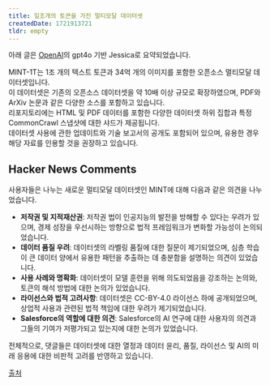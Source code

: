 ```yaml
---
title: 일조개의 토큰을 가진 멀티모달 데이터셋
createdDate: 1721913721
tldr: empty
---
```

아래 글은 [OpenAI](https://openai.com)의 gpt4o 기반 Jessica로 요약되었습니다.

MINT-1T는 1조 개의 텍스트 토큰과 34억 개의 이미지를 포함한 오픈소스 멀티모달 데이터셋입니다.\
이 데이터셋은 기존의 오픈소스 데이터셋을 약 10배 이상 규모로 확장하였으며, PDF와 ArXiv 논문과 같은 다양한 소스를 포함하고 있습니다.\
리포지토리에는 HTML 및 PDF 데이터를 포함한 다양한 데이터셋 하위 집합과 특정 CommonCrawl 스냅샷에 대한 샤드가 제공됩니다.\
데이터셋 사용에 관한 업데이트와 기술 보고서의 공개도 포함되어 있으며, 유용한 경우 해당 자료를 인용할 것을 권장하고 있습니다.

## Hacker News Comments
사용자들은 나누는 새로운 멀티모달 데이터셋인 MINT에 대해 다음과 같은 의견을 나누었습니다.

- **저작권 및 지적재산권**: 저작권 법이 인공지능의 발전을 방해할 수 있다는 우려가 있으며, 경제 성장을 우선시하는 방향으로 법적 프레임워크가 변화할 가능성이 논의되었습니다.
- **데이터 품질 우려**: 데이터셋의 라벨링 품질에 대한 질문이 제기되었으며, 심층 학습이 큰 데이터 양에서 유용한 패턴을 추출하는 데 충분함을 설명하는 의견이 있었습니다.
- **사용 사례와 명확화**: 데이터셋이 모델 훈련을 위해 의도되었음을 강조하는 논의와, 토큰의 해석 방법에 대한 논의가 있었습니다.
- **라이선스와 법적 고려사항**: 데이터셋은 CC-BY-4.0 라이선스 하에 공개되었으며, 상업적 사용과 관련된 법적 책임에 대한 우려가 제기되었습니다.
- **Salesforce의 역할에 대한 의견**: Salesforce의 AI 연구에 대한 사용자의 의견과 그들의 기여가 저평가되고 있는지에 대한 논의가 있었습니다.

전체적으로, 댓글들은 데이터셋에 대한 열정과 데이터 윤리, 품질, 라이선스 및 AI의 미래 응용에 대한 비판적 고려를 반영하고 있습니다.

[출처](https://news.ycombinator.com/item?id=41061390)
